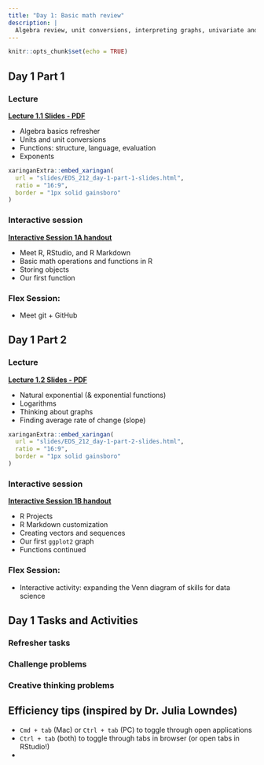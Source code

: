 ```yaml
---
title: "Day 1: Basic math review"
description: |
  Algebra review, unit conversions, interpreting graphs, univariate and multivariate functions, exponents, the natural exponential, and logarithms
---
```


<!-- Note to self: Run the xaringan_to_pdf.R code to get function, then ran `xaringan_to_pdf("slides/EDS_212_day-1-part-1-slides.html")` to produce the PDF for these slides. -->

```r
knitr::opts_chunk$set(echo = TRUE)
```

## Day 1 Part 1 

### Lecture

**[Lecture 1.1 Slides - PDF](slides/EDS_212_day-1-part-1-slides.pdf)**

- Algebra basics refresher
- Units and unit conversions
- Functions: structure, language, evaluation
- Exponents

```r
xaringanExtra::embed_xaringan(
  url = "slides/EDS_212_day-1-part-1-slides.html",
  ratio = "16:9",
  border = "1px solid gainsboro"
)
```

### Interactive session 

**[Interactive Session 1A handout](comp_session_keys/comp_session_1a.html)**

- Meet R, RStudio, and R Markdown
- Basic math operations and functions in R
- Storing objects
- Our first function

### Flex Session: 

- Meet git + GitHub

## Day 1 Part 2

### Lecture

**[Lecture 1.2 Slides - PDF](slides/EDS_212_day-1-part-2-slides.pdf)**

- Natural exponential (& exponential functions)
- Logarithms
- Thinking about graphs
- Finding average rate of change (slope)

```r
xaringanExtra::embed_xaringan(
  url = "slides/EDS_212_day-1-part-2-slides.html",
  ratio = "16:9",
  border = "1px solid gainsboro"
)
```

### Interactive session

**[Interactive Session 1B handout](comp_session_keys/comp_session_1b.html)**

- R Projects
- R Markdown customization
- Creating vectors and sequences
- Our first `ggplot2` graph
- Functions continued

### Flex Session: 

- Interactive activity: expanding the Venn diagram of skills for data science

## Day 1 Tasks and Activities

### Refresher tasks

### Challenge problems

### Creative thinking problems

## Efficiency tips (inspired by Dr. Julia Lowndes)

- `Cmd + tab` (Mac) or `Ctrl + tab` (PC) to toggle through open applications
- `Ctrl + tab` (both) to toggle through tabs in browser (or open tabs in RStudio!)
- 

